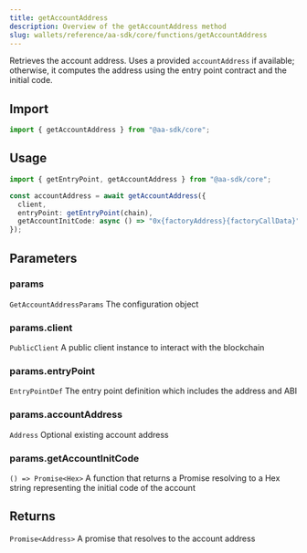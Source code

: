 ```yaml
---
title: getAccountAddress
description: Overview of the getAccountAddress method
slug: wallets/reference/aa-sdk/core/functions/getAccountAddress
---
```


Retrieves the account address. Uses a provided `accountAddress` if available; otherwise, it computes the address using the entry point contract and the initial code.

## Import

```ts
import { getAccountAddress } from "@aa-sdk/core";
```

## Usage

```ts
import { getEntryPoint, getAccountAddress } from "@aa-sdk/core";

const accountAddress = await getAccountAddress({
  client,
  entryPoint: getEntryPoint(chain),
  getAccountInitCode: async () => "0x{factoryAddress}{factoryCallData}",
});
```

## Parameters

### params

`GetAccountAddressParams`
The configuration object

### params.client

`PublicClient`
A public client instance to interact with the blockchain

### params.entryPoint

`EntryPointDef`
The entry point definition which includes the address and ABI

### params.accountAddress

`Address`
Optional existing account address

### params.getAccountInitCode

`() => Promise<Hex>`
A function that returns a Promise resolving to a Hex string representing the initial code of the account

## Returns

`Promise<Address>`
A promise that resolves to the account address
